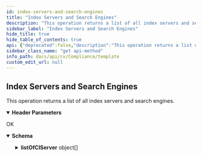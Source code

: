 ```yaml
---
id: index-servers-and-search-engines
title: "Index Servers and Search Engines"
description: "This operation returns a list of all index servers and search engines."
sidebar_label: "Index Servers and Search Engines"
hide_title: true
hide_table_of_contents: true
api: {"deprecated":false,"description":"This operation returns a list of all index servers and search engines.","operationId":"Index Servers and Search Engines","parameters":[{"description":"","in":"header","name":"Authtoken","required":true,"schema":{"example":"{{TOKEN}}","type":"string"}},{"description":"","in":"header","name":"enumnames","required":true,"schema":{"example":true,"type":"boolean"}}],"tags":["Compliance"],"responses":{"200":{"description":"OK","content":{"application/json":{"schema":{"type":"object","properties":{"listOfCIServer":{"type":"array","items":{"type":"object","properties":{"hostName":{"type":"string"},"clientName":{"type":"string"},"cIServerURL":{"type":"string"},"type":{"type":"string"},"basePort":{"type":"integer"},"clientId":{"type":"integer"},"version":{"type":"string"},"cloudID":{"type":"integer"},"serverType":{"type":"string"},"engineName":{"type":"string"},"indexServerClientId":{"type":"integer"}}}}},"x-examples":{"Example 1":{"listOfCIServer":[{"hostName":"dm2perf4.test.cv.com","clientName":"dm2perf4.test.cv.com","cIServerURL":"http://dm2perf4.test.cv.com:27000","type":"SOLR","basePort":27000,"clientId":2,"version":"Solr 1.0","cloudID":6,"serverType":"SearchEngine","engineName":"se_cloud","indexServerClientId":0}]}}},"examples":{"Example 1":{"value":{"listOfCIServer":[{"hostName":"dm2perf4.test.cv.com","clientName":"dm2perf4.test.cv.com","cIServerURL":"http://dm2perf4.test.cv.com:27000","type":"SOLR","basePort":27000,"clientId":2,"version":"Solr 1.0","cloudID":6,"serverType":"SearchEngine","engineName":"se_cloud","indexServerClientId":0}]}}}}}}},"method":"get","path":"/getCIServerList","servers":[{"url":"http://{hostname}/webconsole/api","variables":{"hostname":{"default":"localhost","description":"Webconsole"}}}],"info":{"title":"Template","contact":{},"version":"1.0","description":"Template"},"postman":{"name":"Index Servers and Search Engines","description":{"content":"This operation returns a list of all index servers and search engines.","type":"text/plain"},"url":{"path":["getCIServerList"],"host":["{{baseUrl}}"],"query":[],"variable":[]},"header":[{"disabled":false,"description":{"content":"(Required) ","type":"text/plain"},"key":"Authtoken","value":""},{"disabled":false,"description":{"content":"(Required) ","type":"text/plain"},"key":"enumnames","value":""},{"key":"Accept","value":"application/json"}],"method":"GET"}}
sidebar_class_name: "get api-method"
info_path: docs/api/cv/Compliance/template
custom_edit_url: null
---
```



## Index Servers and Search Engines



This operation returns a list of all index servers and search engines.

<details style={{"marginBottom":"1rem"}} data-collapsed={false} open={true}><summary style={{}}><strong>Header Parameters</strong></summary><div><ul><ParamsItem className={"paramsItem"} param={{"description":"","in":"header","name":"Authtoken","required":true,"schema":{"example":"{{TOKEN}}","type":"string"}}}></ParamsItem><ParamsItem className={"paramsItem"} param={{"description":"","in":"header","name":"enumnames","required":true,"schema":{"example":true,"type":"boolean"}}}></ParamsItem></ul></div></details><div><ApiTabs><TabItem label={"200"} value={"200"}><div>

OK

</div><div><MimeTabs schemaType={"response"}><TabItem label={"application/json"} value={"application/json"}><SchemaTabs><TabItem label={"Schema"} value={"Schema"}><details style={{}} data-collapsed={false} open={true}><summary style={{"textAlign":"left"}}><strong>Schema</strong></summary><div style={{"textAlign":"left","marginLeft":"1rem"}}></div><ul style={{"marginLeft":"1rem"}}><SchemaItem collapsible={true} className={"schemaItem"}><details style={{}}><summary style={{}}><strong>listOfCIServer</strong><span style={{"opacity":"0.6"}}> object[]</span></summary><div style={{"marginLeft":"1rem"}}><SchemaItem collapsible={false} name={"hostName"} required={false} deprecated={undefined} schemaDescription={undefined} schemaName={"string"} qualifierMessage={undefined} defaultValue={undefined}></SchemaItem><SchemaItem collapsible={false} name={"clientName"} required={false} deprecated={undefined} schemaDescription={undefined} schemaName={"string"} qualifierMessage={undefined} defaultValue={undefined}></SchemaItem><SchemaItem collapsible={false} name={"cIServerURL"} required={false} deprecated={undefined} schemaDescription={undefined} schemaName={"string"} qualifierMessage={undefined} defaultValue={undefined}></SchemaItem><SchemaItem collapsible={false} name={"type"} required={false} deprecated={undefined} schemaDescription={undefined} schemaName={"string"} qualifierMessage={undefined} defaultValue={undefined}></SchemaItem><SchemaItem collapsible={false} name={"basePort"} required={false} deprecated={undefined} schemaDescription={undefined} schemaName={"integer"} qualifierMessage={undefined} defaultValue={undefined}></SchemaItem><SchemaItem collapsible={false} name={"clientId"} required={false} deprecated={undefined} schemaDescription={undefined} schemaName={"integer"} qualifierMessage={undefined} defaultValue={undefined}></SchemaItem><SchemaItem collapsible={false} name={"version"} required={false} deprecated={undefined} schemaDescription={undefined} schemaName={"string"} qualifierMessage={undefined} defaultValue={undefined}></SchemaItem><SchemaItem collapsible={false} name={"cloudID"} required={false} deprecated={undefined} schemaDescription={undefined} schemaName={"integer"} qualifierMessage={undefined} defaultValue={undefined}></SchemaItem><SchemaItem collapsible={false} name={"serverType"} required={false} deprecated={undefined} schemaDescription={undefined} schemaName={"string"} qualifierMessage={undefined} defaultValue={undefined}></SchemaItem><SchemaItem collapsible={false} name={"engineName"} required={false} deprecated={undefined} schemaDescription={undefined} schemaName={"string"} qualifierMessage={undefined} defaultValue={undefined}></SchemaItem><SchemaItem collapsible={false} name={"indexServerClientId"} required={false} deprecated={undefined} schemaDescription={undefined} schemaName={"integer"} qualifierMessage={undefined} defaultValue={undefined}></SchemaItem></div></details></SchemaItem></ul></details></TabItem><TabItem label={"Example (from schema)"} value={"Example (from schema)"}><ResponseSamples responseExample={"{\n  \"listOfCIServer\": [\n    {\n      \"hostName\": \"string\",\n      \"clientName\": \"string\",\n      \"cIServerURL\": \"string\",\n      \"type\": \"string\",\n      \"basePort\": 0,\n      \"clientId\": 0,\n      \"version\": \"string\",\n      \"cloudID\": 0,\n      \"serverType\": \"string\",\n      \"engineName\": \"string\",\n      \"indexServerClientId\": 0\n    }\n  ]\n}"} language={"json"}></ResponseSamples></TabItem><TabItem label={" Example 1"} value={" Example 1"}><ResponseSamples responseExample={"{\n  \"listOfCIServer\": [\n    {\n      \"hostName\": \"dm2perf4.test.cv.com\",\n      \"clientName\": \"dm2perf4.test.cv.com\",\n      \"cIServerURL\": \"http://dm2perf4.test.cv.com:27000\",\n      \"type\": \"SOLR\",\n      \"basePort\": 27000,\n      \"clientId\": 2,\n      \"version\": \"Solr 1.0\",\n      \"cloudID\": 6,\n      \"serverType\": \"SearchEngine\",\n      \"engineName\": \"se_cloud\",\n      \"indexServerClientId\": 0\n    }\n  ]\n}"} language={"json"}></ResponseSamples></TabItem></SchemaTabs></TabItem></MimeTabs></div></TabItem></ApiTabs></div>
      